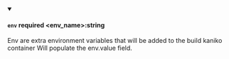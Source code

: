 
<details className="config-field" data-expandable="false" open>
<summary>

#### `env` <span class="config-field-required" data-required="false">required</span> <span class="config-field-type">&lt;env_name&gt;:string</span> <span class="config-field-default"></span> <span class="config-field-enum"></span>

Env are extra environment variables that will be added to the build kaniko container
Will populate the env.value field.

</summary>



</details>
